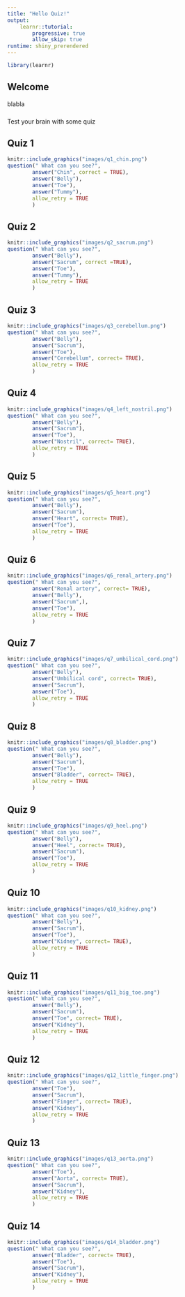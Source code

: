 ```yaml
---
title: "Hello Quiz!"
output: 
    learnr::tutorial:
        progressive: true
        allow_skip: true
runtime: shiny_prerendered
---
```


```r
library(learnr)
`````

## Welcome 
blabla

###
Test your brain with some quiz

## Quiz 1

```r
knitr::include_graphics("images/q1_chin.png")
question(" What can you see?",
        answer("Chin", correct = TRUE),
        answer("Belly"),
        answer("Toe"),
        answer("Tummy"), 
        allow_retry = TRUE
        )
```

## Quiz 2
```r
knitr::include_graphics("images/q2_sacrum.png")
question(" What can you see?",
        answer("Belly"),
        answer("Sacrum", correct =TRUE),
        answer("Toe"),
        answer("Tummy"),
        allow_retry = TRUE
        )
```


## Quiz 3
```r
knitr::include_graphics("images/q3_cerebellum.png")
question(" What can you see?",
        answer("Belly"),
        answer("Sacrum"),
        answer("Toe"),
        answer("Cerebellum", correct= TRUE),
        allow_retry = TRUE
        )
```

## Quiz 4
```r
knitr::include_graphics("images/q4_left_nostril.png")
question(" What can you see?",
        answer("Belly"),
        answer("Sacrum"),
        answer("Toe"),
        answer("Nostril", correct= TRUE),
        allow_retry = TRUE
        )
```

## Quiz 5
```r
knitr::include_graphics("images/q5_heart.png")
question(" What can you see?",
        answer("Belly"),
        answer("Sacrum"),
        answer("Heart", correct= TRUE),
        answer("Toe"),
        allow_retry = TRUE
        )
```

## Quiz 6
```r
knitr::include_graphics("images/q6_renal_artery.png")
question(" What can you see?",
        answer("Renal artery", correct= TRUE),
        answer("Belly"),
        answer("Sacrum",),
        answer("Toe"),
        allow_retry = TRUE
        )
```

## Quiz 7 
```r
knitr::include_graphics("images/q7_umbilical_cord.png")
question(" What can you see?",
        answer("Belly"),
        answer("Umbilical cord", correct= TRUE),
        answer("Sacrum"),
        answer("Toe"),
        allow_retry = TRUE
        )
```

## Quiz 8
```r
knitr::include_graphics("images/q8_bladder.png")
question(" What can you see?",
        answer("Belly"),
        answer("Sacrum"),
        answer("Toe"),
        answer("Bladder", correct= TRUE),
        allow_retry = TRUE
        )
```

## Quiz 9 
```r
knitr::include_graphics("images/q9_heel.png")
question(" What can you see?",
        answer("Belly"),
        answer("Heel", correct= TRUE),
        answer("Sacrum"),
        answer("Toe"),
        allow_retry = TRUE
        )
```

## Quiz 10
```r
knitr::include_graphics("images/q10_kidney.png")
question(" What can you see?",
        answer("Belly"),
        answer("Sacrum"),
        answer("Toe"),
        answer("Kidney", correct= TRUE),
        allow_retry = TRUE
        )
```

## Quiz 11
```r
knitr::include_graphics("images/q11_big_toe.png")
question(" What can you see?",
        answer("Belly"),
        answer("Sacrum"),
        answer("Toe", correct= TRUE),
        answer("Kidney"),
        allow_retry = TRUE
        )
```

## Quiz 12
```r
knitr::include_graphics("images/q12_little_finger.png")
question(" What can you see?",
        answer("Toe"),
        answer("Sacrum"),
        answer("Finger", correct= TRUE),
        answer("Kidney"),
        allow_retry = TRUE
        )
```

## Quiz 13
```r
knitr::include_graphics("images/q13_aorta.png")
question(" What can you see?",
        answer("Toe"),
        answer("Aorta", correct= TRUE),
        answer("Sacrum"),
        answer("Kidney"),
        allow_retry = TRUE
        )
```

## Quiz 14
```r
knitr::include_graphics("images/q14_bladder.png")
question(" What can you see?",
        answer("Bladder", correct= TRUE),
        answer("Toe"),
        answer("Sacrum"),
        answer("Kidney"),
        allow_retry = TRUE
        )
```
